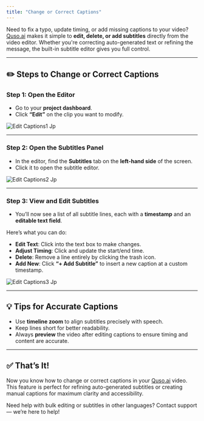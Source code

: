 ```yaml
---
title: "Change or Correct Captions"
---
```


Need to fix a typo, update timing, or add missing captions to your video? [Quso.ai](http://Quso.ai) makes it simple to **edit, delete, or add subtitles** directly from the video editor. Whether you're correcting auto-generated text or refining the message, the built-in subtitle editor gives you full control.

---

## ✏️ Steps to Change or Correct Captions

### **Step 1: Open the Editor**

- Go to your **project dashboard**.
- Click **“Edit”** on the clip you want to modify.

![Edit Captions1 Jp](/images/edit-captions1.jpg)

---

### **Step 2: Open the Subtitles Panel**

- In the editor, find the **Subtitles** tab on the **left-hand side** of the screen.
- Click it to open the subtitle editor.

![Edit Captions2 Jp](/images/edit-captions2.jpg)

---

### **Step 3: View and Edit Subtitles**

- You’ll now see a list of all subtitle lines, each with a **timestamp** and an **editable text field**.

Here’s what you can do:

- **Edit Text**: Click into the text box to make changes.
- **Adjust Timing**: Click and update the start/end time.
- **Delete**: Remove a line entirely by clicking the trash icon.
- **Add New**: Click **“\+ Add Subtitle”** to insert a new caption at a custom timestamp.

![Edit Captions3 Jp](/images/edit-captions3.jpg)

---

## 💡 Tips for Accurate Captions

- Use **timeline zoom** to align subtitles precisely with speech.
- Keep lines short for better readability.
- Always **preview** the video after editing captions to ensure timing and content are accurate.

---

## ✅ That’s It\!

Now you know how to change or correct captions in your [Quso.ai](http://Quso.ai) video. This feature is perfect for refining auto-generated subtitles or creating manual captions for maximum clarity and accessibility.

Need help with bulk editing or subtitles in other languages? Contact support — we’re here to help\!